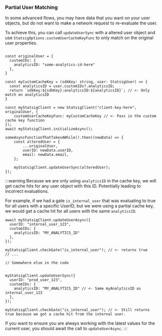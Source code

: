 ### Partial User Matching

In some advanced flows, you may have data that you want on your user objects, but do not want to make a network request to re-evaluate the user.

To achieve this, you can call `updateUserSync` with a altered user object and use `StatsigOptions.customUserCacheKeyFunc` to only match on the original user properties.

```tsx

const originalUser = {
  customIDs: {
    analyticsID: "some-analytics-id-here"
  },
}

const myCustomCacheKey = (sdkKey: string, user: StatsigUser) => {
  const analyticsID = user.customIDs?.analyticsID;
  return `sdkKey:${sdkKey}:analyticsID:${analyticsID}`; // <- Only match on analyticsID
}

const myStatsigClient = new StatsigClient("client-key-here", originalUser, { 
    customUserCacheKeyFunc: myCustomCacheKey // <- Pass in the custom cache key function
});
await myStatsigClient.initializeAsync();

someAsyncFunctionThatTakesAWhile().then((newData) => {
    const alteredUser = {
        ...originalUser,
        userID: newData.userID,
        email: newData.email,
    };

    myStatsigClient.updateUserSync(alteredUser);
});
```


:::warning
Because we are only using `analyticsID` in the cache key, we will get cache hits for any user object with this ID. Potentially leading to incorrect evaluations.

For example, if we had a gate `is_internal_user` that was evaluating to true for all users with a specific UserID, but we were using a partial cache key, 
we would get a cache hit for all users with the same `analyticsID`.

```tsx
await myStatsigClient.updateUserAsync({
  userID: "internal_user_123",
  customIDs: {
    analyticsID: "MY_ANALYTICS_ID"
  },
});

myStatsigClient.checkGate("is_internal_user"); // <- returns true
// ...

// Somewhere else in the code


myStatsigClient.updateUserSync({
  userID: "prod_user_123",
  customIDs: {
    analyticsID: "MY_ANALYTICS_ID" // <- Same myAnalyticsID as internal_user_123
  },
});

myStatsigClient.checkGate("is_internal_user"); // <- Still returns true because we got a cache hit from the internal user.
```

If you want to ensure you are always working with the latest values for the current user, you should await the call to `updateUserAsync`.
:::